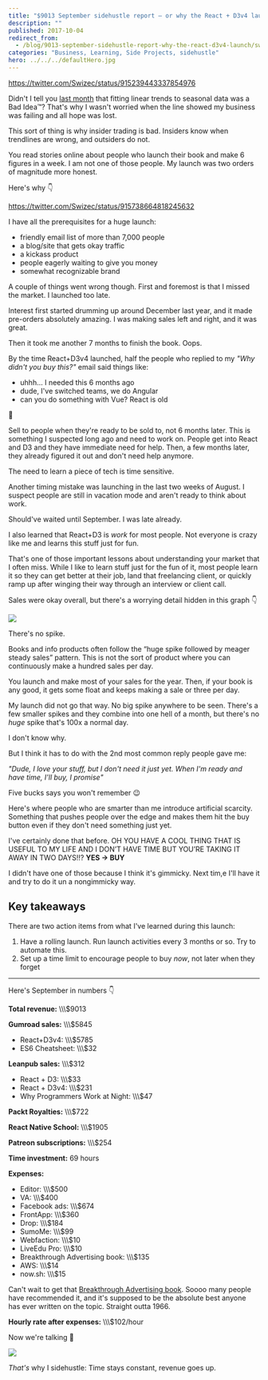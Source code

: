 ```yaml
---
title: "$9013 September sidehustle report – or why the React + D3v4 launch was not 6 figures or even 5"
description: ""
published: 2017-10-04
redirect_from:
  - /blog/9013-september-sidehustle-report-why-the-react-d3v4-launch/swizec/7837
categories: "Business, Learning, Side Projects, sidehustle"
hero: ../../../defaultHero.jpg
---
```


https://twitter.com/Swizec/status/915239443337854976

Didn't I tell you [last month](https://swizec.com/blog/2629-august-sidehustle-report/swizec/7782) that fitting linear trends to seasonal data was a Bad Idea™? That's why I wasn't worried when the line showed my business was failing and all hope was lost.

This sort of thing is why insider trading is bad. Insiders know when trendlines are wrong, and outsiders do not.

You read stories online about people who launch their book and make 6 figures in a week. I am not one of those people. My launch was two orders of magnitude more honest.

Here's why 👇

https://twitter.com/Swizec/status/915738664818245632

I have all the prerequisites for a huge launch:

- friendly email list of more than 7,000 people
- a blog/site that gets okay traffic
- a kickass product
- people eagerly waiting to give you money
- somewhat recognizable brand

A couple of things went wrong though. First and foremost is that I missed the market. I launched too late.

Interest first started drumming up around December last year, and it made pre-orders absolutely amazing. I was making sales left and right, and it was great.

Then it took me another 7 months to finish the book. Oops.

By the time React+D3v4 launched, half the people who replied to my _"Why didn't you buy this?"_ email said things like:

- uhhh… I needed this 6 months ago
- dude, I've switched teams, we do Angular
- can you do something with Vue? React is old

💩

Sell to people when they're ready to be sold to, not 6 months later. This is something I suspected long ago and need to work on. People get into React and D3 and they have immediate need for help. Then, a few months later, they already figured it out and don't need help anymore.

The need to learn a piece of tech is time sensitive.

Another timing mistake was launching in the last two weeks of August. I suspect people are still in vacation mode and aren't ready to think about work.

Should've waited until September. I was late already.

I also learned that React+D3 is _work_ for most people. Not everyone is crazy like me and learns this stuff just for fun.

That's one of those important lessons about understanding your market that I often miss. While I like to learn stuff just for the fun of it, most people learn it so they can get better at their job, land that freelancing client, or quickly ramp up after winging their way through an interview or client call.

Sales were okay overall, but there's a worrying detail hidden in this graph 👇

![](https://swizec.com/blog/wp-content/uploads/2017/10/Screen-Shot-2017-10-04-at-09.21.58.png)

There's no spike.

Books and info products often follow the “huge spike followed by meager steady sales” pattern. This is not the sort of product where you can continuously make a hundred sales per day.

You launch and make most of your sales for the year. Then, if your book is any good, it gets some float and keeps making a sale or three per day.

My launch did not go that way. No big spike anywhere to be seen. There's a few smaller spikes and they combine into one hell of a month, but there's no _huge_ spike that's 100x a normal day.

I don't know why.

But I think it has to do with the 2nd most common reply people gave me:

_"Dude, I love your stuff, but I don't need it just yet. When I'm ready and have time, I'll buy, I promise"_

Five bucks says you won't remember 😉

Here's where people who are smarter than me introduce artificial scarcity. Something that pushes people over the edge and makes them hit the buy button even if they don't need something just yet.

I've certainly done that before. OH YOU HAVE A COOL THING THAT IS USEFUL TO MY LIFE AND I DON’T HAVE TIME BUT YOU’RE TAKING IT AWAY IN TWO DAYS!!? **YES → BUY**

I didn't have one of those because I think it's gimmicky. Next tim,e I'll have it and try to do it un a nongimmicky way.

## Key takeaways

There are two action items from what I've learned during this launch:

1.  Have a rolling launch. Run launch activities every 3 months or so. Try to automate this.
2.  Set up a time limit to encourage people to buy _now_, not later when they forget

---

Here's September in numbers 👇

**Total revenue:** \\\\\\\$9013

**Gumroad sales:** \\\\\\\$5845

- React+D3v4: \\\\\\\$5785
- ES6 Cheatsheet: \\\\\\\$32

**Leanpub sales:** \\\\\\\$312

- React + D3: \\\\\\\$33
- React + D3v4: \\\\\\\$231
- Why Programmers Work at Night: \\\\\\\$47

**Packt Royalties:** \\\\\\\$722

**React Native School:** \\\\\\\$1905

**Patreon subscriptions:** \\\\\\\$254

**Time investment:** 69 hours

**Expenses:**

- Editor: \\\\\\\$500
- VA: \\\\\\\$400
- Facebook ads: \\\\\\\$674
- FrontApp: \\\\\\\$360
- Drop: \\\\\\\$184
- SumoMe: \\\\\\\$99
- Webfaction: \\\\\\\$10
- LiveEdu Pro: \\\\\\\$10
- Breakthrough Advertising book: \\\\\\\$135
- AWS: \\\\\\\$14
- now.sh: \\\\\\\$15

Can't wait to get that [Breakthrough Advertising book](https://www.breakthroughadvertisingbook.com/). Soooo many people have recommended it, and it's supposed to be the absolute best anyone has ever written on the topic. Straight outta 1966.

**Hourly rate after expenses:** \\\\\\\$102/hour

Now we're talking 🤘

![](https://swizec.com/blog/wp-content/uploads/2017/10/l1ghtsab3r-partyparrot.gif)

_That's_ why I sidehustle: Time stays constant, revenue goes up.
